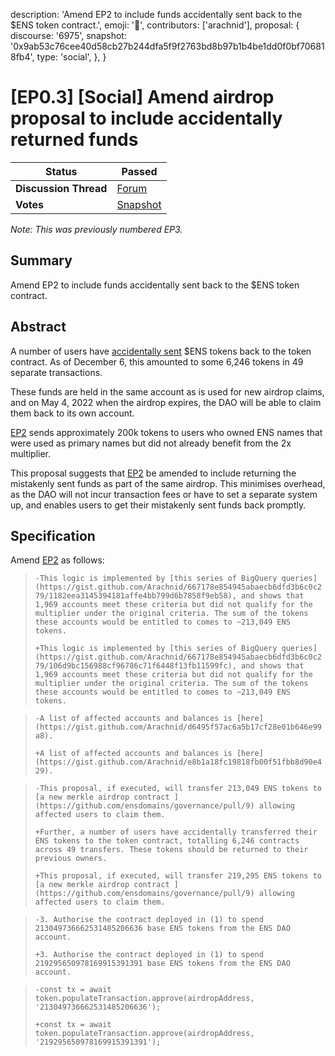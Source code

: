   description:
    'Amend EP2 to include funds accidentally sent back to the $ENS token contract.',
  emoji: '📘',
  contributors: ['arachnid'],
  proposal: {
    discourse: '6975',
    snapshot:
      '0x9ab53c76cee40d58cb27b244dfa5f9f2763bd8b97b1b4be1dd0f0bf706818fb4',
    type: 'social',
  },
}

# [EP0.3] [Social] Amend airdrop proposal to include accidentally returned funds

| **Status**            | Passed                                                                                                                 |
| --------------------- | ---------------------------------------------------------------------------------------------------------------------- |
| **Discussion Thread** | [Forum](https://discuss.ens.domains/t/6975)                                                                            |
| **Votes**             | [Snapshot](https://snapshot.org/#/ens.eth/proposal/0x9ab53c76cee40d58cb27b244dfa5f9f2763bd8b97b1b4be1dd0f0bf706818fb4) |

_Note: This was previously numbered EP3._

## Summary

Amend EP2 to include funds accidentally sent back to the $ENS token contract.

## Abstract

A number of users have [accidentally sent](https://discuss.ens.domains/t/proposal-to-correct-ens-transfer-errors-back-to-contract/5989) $ENS tokens back to the token contract. As of December 6, this amounted to some 6,246 tokens in 49 separate transactions.

These funds are held in the same account as is used for new airdrop claims, and on May 4, 2022 when the airdrop expires, the DAO will be able to claim them back to its own account.

[EP2](https://discuss.ens.domains/t/executable-retrospective-airdrop-for-accounts-that-owned-another-accounts-primary-ens-name/6755) sends approximately 200k tokens to users who owned ENS names that were used as primary names but did not already benefit from the 2x multiplier.

This proposal suggests that [EP2](https://discuss.ens.domains/t/executable-retrospective-airdrop-for-accounts-that-owned-another-accounts-primary-ens-name/6755) be amended to include returning the mistakenly sent funds as part of the same airdrop. This minimises overhead, as the DAO will not incur transaction fees or have to set a separate system up, and enables users to get their mistakenly sent funds back promptly.

## Specification

Amend [EP2](https://discuss.ens.domains/t/executable-retrospective-airdrop-for-accounts-that-owned-another-accounts-primary-ens-name/6755) as follows:

> `-This logic is implemented by [this series of BigQuery queries](https://gist.github.com/Arachnid/667178e854945abaecb6dfd3b6c0c279/1182eea3145394181affe4bb799d6b7858f9eb58), and shows that 1,969 accounts meet these criteria but did not qualify for the multiplier under the original criteria. The sum of the tokens these accounts would be entitled to comes to ~213,049 ENS tokens.`&#x20;
>
> `+This logic is implemented by [this series of BigQuery queries](https://gist.github.com/Arachnid/667178e854945abaecb6dfd3b6c0c279/106d9bc156988cf96786c71f6448f13fb11599fc), and shows that 1,969 accounts meet these criteria but did not qualify for the multiplier under the original criteria. The sum of the tokens these accounts would be entitled to comes to ~213,049 ENS tokens.`

> `-A list of affected accounts and balances is [here](https://gist.github.com/Arachnid/d6495f57ac6a5b17cf28e01b646e99a8).`&#x20;
>
> `+A list of affected accounts and balances is [here](https://gist.github.com/Arachnid/e8b1a18fc19818fb00f51fbb8d90e429).`

> `-This proposal, if executed, will transfer 213,049 ENS tokens to [a new merkle airdrop contract ](https://github.com/ensdomains/governance/pull/9) allowing affected users to claim them.`&#x20;
>
> `+Further, a number of users have accidentally transferred their ENS tokens to the token contract, totalling 6,246 contracts across 49 transfers. These tokens should be returned to their previous owners.`&#x20;
>
> `+This proposal, if executed, will transfer 219,295 ENS tokens to [a new merkle airdrop contract ](https://github.com/ensdomains/governance/pull/9) allowing affected users to claim them.`

> `-3. Authorise the contract deployed in (1) to spend 213049736662531485206636 base ENS tokens from the ENS DAO account.`&#x20;
>
> `+3. Authorise the contract deployed in (1) to spend 219295650978169915391391 base ENS tokens from the ENS DAO account.`

> `-const tx = await token.populateTransaction.approve(airdropAddress, '213049736662531485206636');`&#x20;
>
> `+const tx = await token.populateTransaction.approve(airdropAddress, '219295650978169915391391');`
